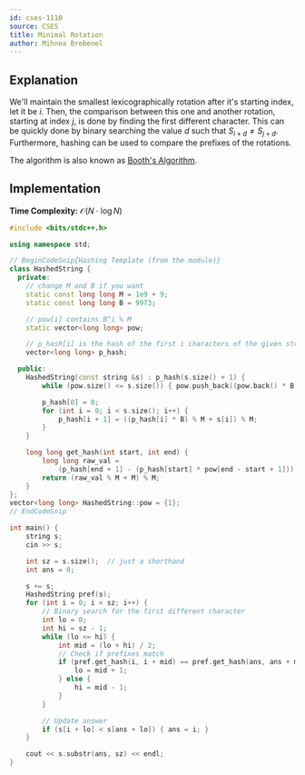 ```yaml
---
id: cses-1110
source: CSES
title: Minimal Rotation
author: Mihnea Brebenel
---
```


## Explanation

We'll maintain the smallest lexicographically rotation after it's starting index, let it be $i$.
Then, the comparison between this one and another rotation, starting at index $j$, is done by finding
the first different character. This can be quickly done by binary searching the value $d$ such that
$S_{i+d} \neq S_{j+d}$. Furthermore, hashing can be used to compare the prefixes of the rotations.

The algorithm is also known as [Booth's Algorithm](https://en.wikipedia.org/wiki/Lexicographically_minimal_string_rotation).

## Implementation

**Time Complexity:** $\mathcal{O}(N \cdot \log{N})$

<LanguageSection>
<CPPSection>

```cpp
#include <bits/stdc++.h>

using namespace std;

// BeginCodeSnip{Hashing Template (from the module)}
class HashedString {
  private:
	// change M and B if you want
	static const long long M = 1e9 + 9;
	static const long long B = 9973;

	// pow[i] contains B^i % M
	static vector<long long> pow;

	// p_hash[i] is the hash of the first i characters of the given string
	vector<long long> p_hash;

  public:
	HashedString(const string &s) : p_hash(s.size() + 1) {
		while (pow.size() <= s.size()) { pow.push_back((pow.back() * B) % M); }

		p_hash[0] = 0;
		for (int i = 0; i < s.size(); i++) {
			p_hash[i + 1] = ((p_hash[i] * B) % M + s[i]) % M;
		}
	}

	long long get_hash(int start, int end) {
		long long raw_val =
		    (p_hash[end + 1] - (p_hash[start] * pow[end - start + 1]));
		return (raw_val % M + M) % M;
	}
};
vector<long long> HashedString::pow = {1};
// EndCodeSnip

int main() {
	string s;
	cin >> s;

	int sz = s.size();  // just a shorthand
	int ans = 0;

	s += s;
	HashedString pref(s);
	for (int i = 0; i < sz; i++) {
		// Binary search for the first different character
		int lo = 0;
		int hi = sz - 1;
		while (lo <= hi) {
			int mid = (lo + hi) / 2;
			// Check if prefixes match
			if (pref.get_hash(i, i + mid) == pref.get_hash(ans, ans + mid)) {
				lo = mid + 1;
			} else {
				hi = mid - 1;
			}
		}

		// Update answer
		if (s[i + lo] < s[ans + lo]) { ans = i; }
	}

	cout << s.substr(ans, sz) << endl;
}
```

</CPPSection>
</LanguageSection>
